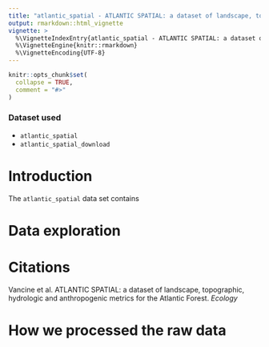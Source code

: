 ```yaml
---
title: "atlantic_spatial - ATLANTIC SPATIAL: a dataset of landscape, topographic, hydrologic and anthropogenic metrics for the Atlantic Forest"
output: rmarkdown::html_vignette
vignette: >
  %\VignetteIndexEntry{atlantic_spatial - ATLANTIC SPATIAL: a dataset of landscape, topographic, hydrologic and anthropogenic metrics for the Atlantic Forest}
  %\VignetteEngine{knitr::rmarkdown}
  %\VignetteEncoding{UTF-8}
---
```


```r
knitr::opts_chunk$set(
  collapse = TRUE,
  comment = "#>"
)
```

### Dataset used

- `atlantic_spatial`
- `atlantic_spatial_download`

# Introduction

The `atlantic_spatial` data set contains 

# Data exploration

# Citations

Vancine et al. ATLANTIC SPATIAL: a dataset of landscape, topographic, hydrologic and anthropogenic metrics for the Atlantic Forest. *Ecology*

# How we processed the raw data
